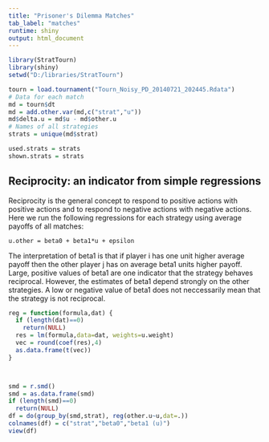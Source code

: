 ```yaml
---
title: "Prisoner's Dilemma Matches"
tab_label: "matches" 
runtime: shiny
output: html_document
---
```


```r
library(StratTourn)
library(shiny)
setwd("D:/libraries/StratTourn")

tourn = load.tournament("Tourn_Noisy_PD_20140721_202445.Rdata")
# Data for each match
md = tourn$dt
md = add.other.var(md,c("strat","u"))
md$delta.u = md$u - md$other.u
# Names of all strategies
strats = unique(md$strat)

used.strats = strats
shown.strats = strats

```


## Reciprocity: an indicator from simple regressions

Reciprocity is the general concept to respond to positive actions with positive actions and to respond to negative actions with negative actions. Here we run the following regressions for each strategy using average payoffs of all matches:

    u.other = beta0 + beta1*u + epsilon 

The interpretation of beta1 is that if player i has one unit higher average payoff then the other player j has on average beta1 units higher payoff. Large, positive values of beta1 are one indicator that the strategy behaves reciprocal. However, the estimates of beta1 depend strongly on the other strategies. A low or negative value of beta1 does not neccessarily mean that the strategy is not reciprocal.

```r
reg = function(formula,dat) {
  if (length(dat)==0)
    return(NULL)
  res = lm(formula,data=dat, weights=u.weight)
  vec = round(coef(res),4)
  as.data.frame(t(vec))
}



smd = r.smd()
smd = as.data.frame(smd)
if (length(smd)==0)
  return(NULL)
df = do(group_by(smd,strat), reg(other.u~u,dat=.))
colnames(df) = c("strat","beta0","beta1 (u)")
view(df)

```

